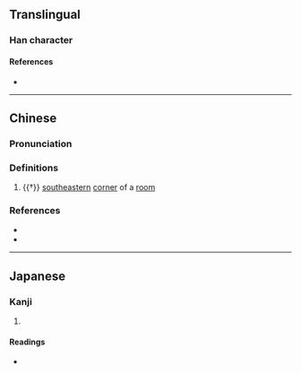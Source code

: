 {{character info/new}}
==Translingual==

===Han character===
{{Han char|rn=40|rad=宀|as=04|sn=7|four=30432|canj=JHK|ids=⿱宀夭}}

====References====
* {{Han ref|kx=0282.190|dkj=07085|dj=0556.060|hdz=20916.080|uh=5B8E|ud=23438|bh=CABC|bd=51900}}

----

==Chinese==
{{zh-forms|alt=窔:"corner of a room"}}

===Pronunciation===
{{zh-pron
|m=yǎo
|c=jiu2,ngaau5
|cat=n
}}

===Definitions===
{{zh-hanzi}}

# {{†}} [[southeastern]] [[corner]] of a [[room]]

===References===
* {{R:twedu|B00739}}
* {{R:yue:mfccd}}

----

==Japanese==

===Kanji===
{{ja-kanji|grade=|rs=宀04}}

# {{rfdef|ja|sort=宀04}}

====Readings====
* {{ja-readings|on=[[えう]] (eu), [[よう]] (yō)|kun=}}